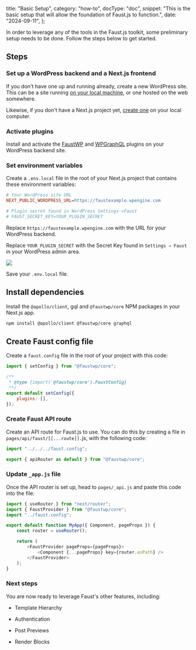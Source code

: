   title: "Basic Setup",
  category: "how-to",
  docType: "doc",
  snippet:
    "This is the basic setup that will allow the foundation of Faust.js to function.",
  date: "2024-09-11",
};

In order to leverage any of the tools in the Faust.js toolkit, some preliminary setup needs to be done. Follow the steps below to get started.

## Steps

### Set up a WordPress backend and a Next.js frontend

If you don't have one up and running already, create a new WordPress site. This can be a site running [on your local machine](https://localwp.com/), or one hosted on the web somewhere.

Likewise, if you don't have a Next.js project yet, [create one](https://nextjs.org/docs/getting-started/installation) on your local computer.

### Activate plugins

Install and activate the [FaustWP](https://wordpress.org/plugins/faustwp/) and [WPGraphQL](https://wordpress.org/plugins/wp-graphql/) plugins on your WordPress backend site.

### Set environment variables

Create a `.env.local` file in the root of your Next.js project that contains these environment variables:

```ini {2} title=".env.local"
# Your WordPress site URL
NEXT_PUBLIC_WORDPRESS_URL=https://faustexample.wpengine.com

# Plugin secret found in WordPress Settings->Faust
# FAUST_SECRET_KEY=YOUR_PLUGIN_SECRET
```

Replace `https://faustexample.wpengine.com` with the URL for your WordPress backend.

Replace `YOUR_PLUGIN_SECRET` with the Secret Key found in `Settings → Faust` in your WordPress admin area.

![](./images/headless-admin-secret-1024x743.png)

Save your `.env.local` file.

## Install dependencies

Install the `@apollo/client`, gql and `@faustwp/core` NPM packages in your Next.js app.

```bash
npm install @apollo/client @faustwp/core graphql
```

## Create Faust config file

Create a `faust.config` file in the root of your project with this code:

```js title="faust.config.js"
import { setConfig } from "@faustwp/core";

/**
 * @type {import('@faustwp/core').FaustConfig}
 **/
export default setConfig({
	plugins: [],
});
```

### Create Faust API route

Create an API route for Faust.js to use. You can do this by creating a file in `pages/api/faust/[[...route]].`js, with the following code:

```js title="pages/api/faust/[[...route]].js"
import "../../../faust.config";

export { apiRouter as default } from "@faustwp/core";
```

### Update `_app.js` file

Once the API router is set up, head to `pages/_api.js` and paste this code into the file:

```js title="pages/_app.js"
import { useRouter } from "next/router";
import { FaustProvider } from "@faustwp/core";
import "../faust.config";

export default function MyApp({ Component, pageProps }) {
	const router = useRouter();

	return (
		<FaustProvider pageProps={pageProps}>
			<Component {...pageProps} key={router.asPath} />
		</FaustProvider>
	);
}
```

### Next steps

You are now ready to leverage Faust's other features, including:

- Template Hierarchy

- Authentication

- Post Previews

- Render Blocks
